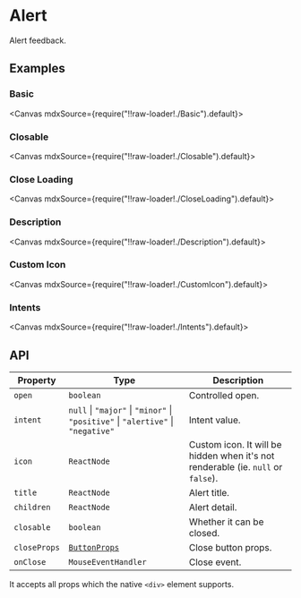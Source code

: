 
<Meta title="Feedbacks/Alert" />

# Alert

Alert feedback.

## Examples

### Basic

<Canvas mdxSource={require("!!raw-loader!./Basic").default}>
  <Story id="examples-alert--basic" />
</Canvas>

### Closable

<Canvas mdxSource={require("!!raw-loader!./Closable").default}>
  <Story id="examples-alert--closable" />
</Canvas>

### Close Loading

<Canvas mdxSource={require("!!raw-loader!./CloseLoading").default}>
  <Story id="examples-alert--close-loading" />
</Canvas>

### Description

<Canvas mdxSource={require("!!raw-loader!./Description").default}>
  <Story id="examples-alert--description" />
</Canvas>

### Custom Icon

<Canvas mdxSource={require("!!raw-loader!./CustomIcon").default}>
  <Story id="examples-alert--custom-icon" />
</Canvas>

### Intents

<Canvas mdxSource={require("!!raw-loader!./Intents").default}>
  <Story id="examples-alert--intents" />
</Canvas>

## API

| Property     | Type                                                                             | Description                                                                      |
| ------------ | -------------------------------------------------------------------------------- | -------------------------------------------------------------------------------- |
| `open`       | `boolean`                                                                        | Controlled open.                                                                 |
| `intent`     | `null` \| `"major"` \| `"minor"` \| `"positive"` \| `"alertive"` \| `"negative"` | Intent value.                                                                    |
| `icon`       | `ReactNode`                                                                      | Custom icon. It will be hidden when it's not renderable (ie. `null` or `false`). |
| `title`      | `ReactNode`                                                                      | Alert title.                                                                     |
| `children`   | `ReactNode`                                                                      | Alert detail.                                                                    |
| `closable`   | `boolean`                                                                        | Whether it can be closed.                                                        |
| `closeProps` | [`ButtonProps`](?path=/story/generics-button--page#api)                          | Close button props.                                                              |
| `onClose`    | `MouseEventHandler`                                                              | Close event.                                                                     |

It accepts all props which the native `<div>` element supports.
